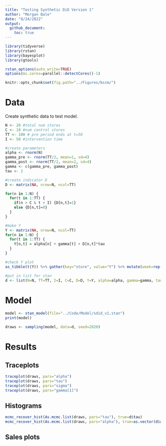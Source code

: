 ```yaml
---
title: "Testing Synthetic DiD Version 1"
author: "Morgan Bale"
date: "8/24/2022"
output: 
  github_document:
    toc: true 
---
```


```r
library(tidyverse)
library(rstan)
library(bayesplot)
library(gtools)

rstan_options(auto_write=TRUE)
options(mc.cores=parallel::detectCores()-1)

knitr::opts_chunk$set(fig.path="../Figures/bscm/")
```

# Data 

Create synthetic data to test model. 
```r
N <- 20 #total num stores
C <- 10 #num control stores 
TT <- 100 # pre period ends at t=50 
I <- 50 #intervention time 

#create parameters 
alpha <- rnorm(N)
gamma_pre <- rnorm(TT/2, mean=1, sd=4)
gamma_post <- rnorm(TT/2, mean=2, sd=4)
gamma <- c(gamma_pre, gamma_post)
tau <- 2

#create indicator D
D <- matrix(NA, nrow=N, ncol=TT) 

for(n in 1:N) {
  for(t in 1:TT) {
    if(n > C & t > I) {D[n,t]=1}
    else {D[n,t]=0}
  }
}

#make Y 
Y <- matrix(NA, nrow=N, ncol=TT) 
for(n in 1:N) {
  for(t in 1:TT) {
    Y[n,t] = alpha[n] + gamma[t] + D[n,t]*tau
  }
}

#check Y plot
as_tibble(t(Y)) %>% gather(key="store", value="Y") %>% mutate(week=rep(1:TT, times=N)) %>% ggplot(aes(x=week, y=Y, col=as.factor(store))) + geom_line() + geom_vline(xintercept=I)

#put in list for stan
d <- list(N=N, TT=TT, I=I, C=C, D=D, Y=Y, alpha=alpha, gamma=gamma, tau=tau)
```

# Model

```r
model <- stan_model(file="../Code/Model/sdid_v1.stan")
print(model)

draws <- sampling(model, data=d, seed=2020)
```

# Results 

## Traceplots

```r
traceplot(draws, pars="alpha")
traceplot(draws, pars="tau")
traceplot(draws, pars="sigma")
traceplot(draws, pars="gamma[1]")
```

## Histograms 

```r
mcmc_recover_hist(As.mcmc.list(draws, pars="tau"), true=d$tau)
mcmc_recover_hist(As.mcmc.list(draws, pars="alpha"), true=as.vector(d$alpha))
```

## Sales plots 

```r

```

